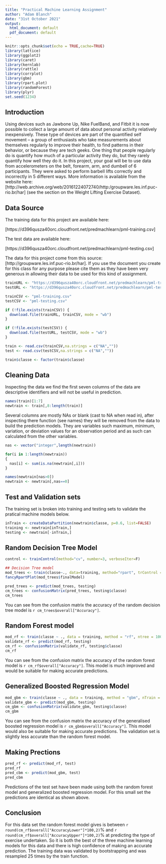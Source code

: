 ```yaml
---
title: "Practical Machine Learning Assignment"
author: "Adam Blanch"
date: "31st October 2021"
output:
  html_document: default
  pdf_document: default
---
```


```r
knitr::opts_chunk$set(echo = TRUE,cache=TRUE)
library(lattice)
library(ggplot2)
library(caret)
library(kernlab)
library(rattle)
library(corrplot)
library(gbm)
library(rpart.plot)
library(randomForest)
library(plyr)
set.seed(1234)
```

## Introduction

Using devices such as Jawbone Up, Nike FuelBand, and Fitbit it is now possible to collect a large amount of data about personal activity relatively inexpensively. These type of devices are part of the quantified self movement – a group of enthusiasts who take measurements about themselves regularly to improve their health, to find patterns in their behavior, or because they are tech geeks. One thing that people regularly do is quantify how much of a particular activity they do, but they rarely quantify how well they do it. In this project, your goal will be to use data from accelerometers on the belt, forearm, arm, and dumbell of 6 participants. They were asked to perform barbell lifts correctly and incorrectly in 5 different ways. More information is available from the website here: [http://web.archive.org/web/20161224072740/http:/groupware.les.inf.puc-rio.br/har] (see the section on the Weight Lifting Exercise Dataset).

## Data Source

The training data for this project are available here:

[https://d396qusza40orc.cloudfront.net/predmachlearn/pml-training.csv]

The test data are available here:

[https://d396qusza40orc.cloudfront.net/predmachlearn/pml-testing.csv]

The data for this project come from this source: [http://groupware.les.inf.puc-rio.br/har]. If you use the document you create for this class for any purpose please cite them as they have been very generous in allowing their data to be used for this kind of assignment.

```r
trainURL <- "https://d396qusza40orc.cloudfront.net/predmachlearn/pml-training.csv"
testURL <- "https://d396qusza40orc.cloudfront.net/predmachlearn/pml-testing.csv"

trainCSV <- "pml-training.csv"
testCSV <- "pml-testing.csv"

if (!file.exists(trainCSV)) {
  download.file(trainURL, trainCSV, mode = "wb")
}

if (!file.exists(testCSV)) {
  download.file(testURL, testCSV, mode = "wb")
}

train <- read.csv(trainCSV,na.strings = c("NA",""))
test <- read.csv(testCSV,na.strings = c("NA",""))

train$classe <- factor(train$classe)
```

## Cleaning Data

Inspecting the data we find the first seven columns of the data are descriptive identifiers and  will not be useful in prediction.

```r
names(train)[1:7]
newtrain <- train[,8:length(train)]
```

Several columns are mostly NAs or blank (cast to NA when read in), after inspecting there function (see names) they will be removed from the data to build the prediction models. They are variables such maximum, minimum, variation, or deviation values for an observation period and as such can calculated from the other variables.

```r
nas <- vector("integer",length(newtrain))

for(i in 1:length(newtrain))
{
  nas[i] <- sum(is.na(newtrain[,i]))
}

names(newtrain[nas>0])
newtrain <- newtrain[,nas==0]
```

## Test and Validation sets

The training set is broken into training and testing sets to validate the pratical machine models below. 

``` r
inTrain <- createDataPartition(newtrain$classe, p=0.6, list=FALSE)
training <- newtrain[inTrain,]
testing <- newtrain[-inTrain,]
```

## Random Decision Tree Model

``` r
control <- trainControl(method="cv", number=3, verboseIter=F)

## Decision Tree model
mod_trees <- train(classe~., data=training, method="rpart", trControl = control, tuneLength = 5)
fancyRpartPlot(mod_trees$finalModel)

pred_trees <- predict(mod_trees, testing)
cm_trees <- confusionMatrix(pred_trees, testing$classe)
cm_trees
```

You can see from the confusion matrix the accuracy of the random decision tree model is `r cm_trees$overall["Accuracy"]`.

## Random Forest model
``` r
mod_rf <- train(classe ~ ., data = training, method = "rf", ntree = 100)
validate_rf <- predict(mod_rf, testing)
cm_rf <- confusionMatrix(validate_rf, testing$classe)
cm_rf
```

You can see from the confusion matrix the accuracy of the random forest model is `r cm_rf$overall["Accuracy"]`.  This model is much improved and would be suitable for making accurate predictions.

## Generalized Boosted Regression Model
``` r
mod_gbm <- train(classe ~ ., data = training, method = "gbm", nTrain = nrow(training),verbose = FALSE)
validate_gbm <- predict(mod_gbm, testing)
cm_gbm <- confusionMatrix(validate_gbm, testing$classe)
cm_gbm
```

You can see from the confusion matrix the accuracy of the generalised boosted regression model is `r cm_gbm$overall["Accuracy"]`.  This model would also be suitable for making accurate predictions.  The validation set is slightly less accurate than the random forest model.

## Making Prections
``` r
pred_rf <- predict(mod_rf, test)
pred_rf
pred_cbm <- predict(mod_gbm, test)
pred_cbm
```
Predictions of the test set have been made using both the random forest model and generalized boosted regression model.  For this small set the predictions are identical as shown above.

## Conclusion

For this data set the random forest model gives is between `r round(cm_rf$overall["AccuracyLower"]*100,2)`% and `r round(cm_rf$overall["AccuracyUpper"]*100,2)`% at predicting the type of exercise undertaken.  So it is both the best of the three machine learning models for this data and there is high confidence of making an accurate prediction.  The training data was validated by bootstrapping and was resampled 25 times by the train function.

